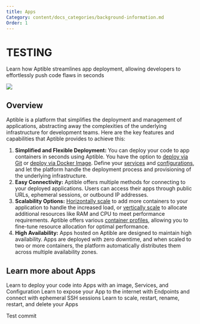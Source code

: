 ```yaml
---
title: Apps
Category: content/docs_categories/background-information.md
Order: 1
---
```

# TESTING
Learn how Aptible streamlines app deployment, allowing developers to effortlessly push code flaws in seconds

![](/images/apps.png)

## Overview

Aptible is a platform that simplifies the deployment and management of applications, abstracting away the complexities of the underlying infrastructure for development teams. Here are the key features and capabilities that Aptible provides to achieve this:

1. **Simplified and Flexible Deployment:** You can deploy your code to app containers in seconds using Aptible. You have the option to [deploy via Git](/docs/dockerfile-deploy) or [deploy via Docker Image](/docs/direct-docker-image-deploy). Define your [services](/docs/services) and [configurations](/docs/configuration), and let the platform handle the deployment process and provisioning of the underlying infrastructure.
2. **Easy Connectivity:** Aptible offers multiple methods for connecting to your deployed applications. Users can access their apps through public URLs, ephemeral sessions, or outbound IP addresses.
3. **Scalability Options:** [Horizontally scale](/docs/app-scaling#horizontal-scaling) to add more containers to your application to handle the increased load, or [vertically scale](/docs/app-scaling#vertical-scaling) to allocate additional resources like RAM and CPU to meet performance requirements. Aptible offers various [container profiles](/docs/container-profiles), allowing you to fine-tune resource allocation for optimal performance.
4. **High Availability:** Apps hosted on Aptible are designed to maintain high availability. Apps are deployed with zero downtime, and when scaled to two or more containers, the platform automatically distributes them across multiple availability zones.

## Learn more about Apps

<CardGroup cols={3}>
  <Card title="Deploying Apps" icon="book" iconType="duotone">
  Learn to deploy your code into Apps with an image, Services, and Configuration
  </Card>
  <Card title="Connecting to Apps" icon="book" iconType="duotone" >
    Learn to expose your App to the internet with Endpoints and connect with ephemeral SSH sessions
  </Card>
  <Card title="Managing Apps" icon="book" iconType="duotone">
      Learn to scale, restart, rename, restart, and delete your Apps
  </Card>
</CardGroup>

Test commit
